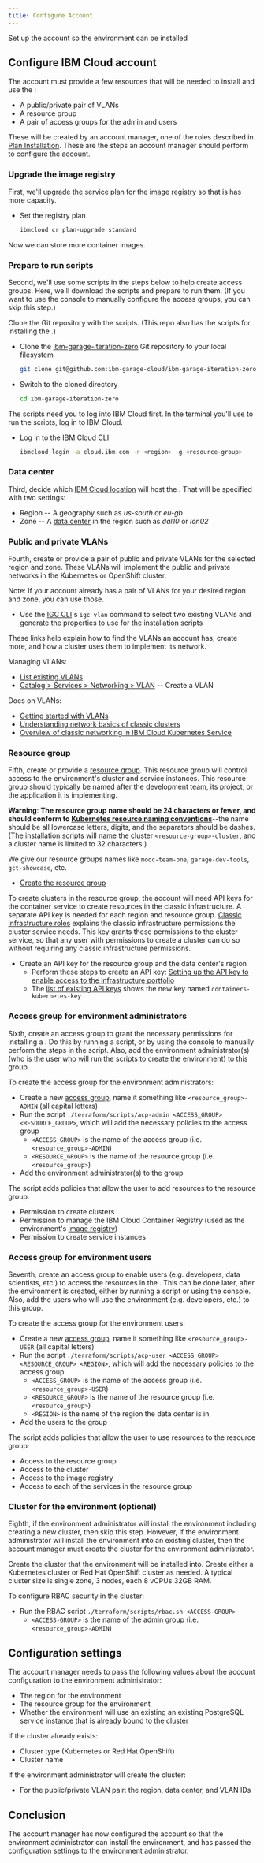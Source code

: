 ```yaml
---
title: Configure Account
---
```



<PageDescription>

Set up the account so the environment can be installed

</PageDescription>

## Configure IBM Cloud account

The account must provide a few resources that will be needed to install and use the <Globals name="env" />:
- A public/private pair of VLANs
- A resource group
- A pair of access groups for the admin and users

These will be created by an account manager, one of the roles described in [Plan Installation](/admin/plan-installation). These are the steps an account manager should perform to configure the account.


### Upgrade the image registry

First, we'll upgrade the service plan for the [image registry](/guides/image-registry) so that is has more capacity.

- Set the registry plan

    ```bash
    ibmcloud cr plan-upgrade standard
    ```

Now we can store more container images.


### Prepare to run scripts

Second, we'll use some scripts in the steps below to help create access groups. Here, we'll download the scripts and prepare to run them. (If you want to use the console to manually configure the access groups, you can skip this step.)

Clone the Git repository with the scripts. (This repo also has the scripts for installing the <Globals name="env" />.)

- Clone the [ibm-garage-iteration-zero](https://github.com/ibm-garage-cloud/ibm-garage-iteration-zero) Git repository to your local filesystem
    ```bash
    git clone git@github.com:ibm-garage-cloud/ibm-garage-iteration-zero.git
    ```

- Switch to the cloned directory
    ```bash
    cd ibm-garage-iteration-zero
    ```

The scripts need you to log into IBM Cloud first. In the terminal you'll use to run the scripts, log in to IBM Cloud.

- Log in to the IBM Cloud CLI
    ```bash
    ibmcloud login -a cloud.ibm.com -r <region> -g <resource-group>
    ```


### Data center

Third, decide which [IBM Cloud location](https://cloud.ibm.com/docs/overview?topic=overview-zero-downtime#ov_intro_reg "Locations for resource deployment") will host the <Globals name="env" />. That will be specified with two settings:
- Region -- A geography such as *us-south* or *eu-gb*
- Zone -- A [data center](https://cloud.ibm.com/docs/overview?topic=overview-zero-downtime#data_center) in the region such as *dal10* or *lon02*


### Public and private VLANs

Fourth, create or provide a pair of public and private VLANs for the selected region and zone. These VLANs will implement the public and private networks in the Kubernetes or OpenShift cluster.

<InlineNotification>

Note: If your account already has a pair of VLANs for your desired region and zone, you can use those.

</InlineNotification>

- Use the [IGC CLI](/getting-started/cli)'s `igc vlan` command to select two existing VLANs and generate the properties to use for the installation scripts

These links help explain how to find the VLANs an account has, create more, and how a cluster uses them to implement its network.

Managing VLANs:
- [List existing VLANs](https://cloud.ibm.com/classic/network/vlans)
- [Catalog > Services > Networking > VLAN](https://cloud.ibm.com/catalog/infrastructure/vlan) -- Create a VLAN

Docs on VLANs:
- [Getting started with VLANs](https://cloud.ibm.com/docs/infrastructure/vlans)
- [Understanding network basics of classic clusters](https://cloud.ibm.com/docs/containers?topic=containers-plan_clusters#plan_basics)
- [Overview of classic networking in IBM Cloud Kubernetes Service](https://cloud.ibm.com/docs/containers?topic=containers-subnets#basics)


### Resource group

Fifth, create or provide a [resource group](https://cloud.ibm.com/docs/resources?topic=resources-rgs). This resource group will control access to the environment's cluster and service instances. This resource group should typically be named after the development team, its project, or the application it is implementing.

<InlineNotification kind="warning">

**Warning**: **The resource group name should be 24 characters or fewer, and should conform to [Kubernetes resource naming conventions](https://kubernetes.io/docs/concepts/overview/working-with-objects/names/#names)**--the name should be all lowercase letters, digits, and the separators should be dashes. (The <Globals name="shortName" /> installation scripts will name the cluster `<resource-group>-cluster`, and a cluster name is limited to 32 characters.)

</InlineNotification>

We give our resource groups names like `mooc-team-one`, `garage-dev-tools`, `gct-showcase`, etc.

- [Create the resource group](https://cloud.ibm.com/account/resource-groups)

To create clusters in the resource group, the account will need API keys for the container service to create resources in the classic infrastructure. A separate API key is needed for each region and resource group. [Classic infrastructure roles](https://cloud.ibm.com/docs/containers?topic=containers-access_reference#infra) explains the classic infrastructure permissions the cluster service needs. This key grants these permissions to the cluster service, so that any user with permissions to create a cluster can do so without requiring any classic infrastructure permissions.

- Create an API key for the resource group and the data center's region
    - Perform these steps to create an API key: [Setting up the API key to enable access to the infrastructure portfolio](https://cloud.ibm.com/docs/containers?topic=containers-users#api_key)
    - The [list of existing API keys](https://cloud.ibm.com/iam/apikeys) shows the new key named `containers-kubernetes-key`


### Access group for environment administrators

Sixth, create an access group to grant the necessary permissions for installing a <Globals name="env" />. Do this by running a script, or by using the console to manually perform the steps in the script. Also, add the environment administrator(s) (who is the user who will run the scripts to create the environment) to this group.

To create the access group for the environment administrators:
- Create a new [access group](https://cloud.ibm.com/docs/iam?topic=iam-account_setup), name it something like `<resource_group>-ADMIN` (all capital letters)
- Run the script `./terraform/scripts/acp-admin <ACCESS_GROUP> <RESOURCE_GROUP>`, which will add the necessary policies to the access group
    - `<ACCESS_GROUP>` is the name of the access group (i.e. `<resource_group>-ADMIN`)
    - `<RESOURCE_GROUP>` is the name of the resource group (i.e. `<resource_group>`)
- Add the environment administrator(s) to the group

The script adds policies that allow the user to add resources to the resource group:
- Permission to create clusters
- Permission to manage the IBM Cloud Container Registry (used as the environment's [image registry](/guides/image-registry))
- Permission to create service instances


### Access group for environment users

Seventh, create an access group to enable users (e.g. developers, data scientists, etc.) to access the resources in the <Globals name="env" />. This can be done later, after the environment is created, either by running a script or using the console. Also, add the users who will use the environment (e.g. developers, etc.) to this group.

To create the access group for the environment users:
- Create a new [access group](https://cloud.ibm.com/docs/iam?topic=iam-account_setup), name it something like `<resource_group>-USER` (all capital letters)
- Run the script `./terraform/scripts/acp-user <ACCESS_GROUP> <RESOURCE_GROUP> <REGION>`, which will add the necessary policies to the access group
    - `<ACCESS_GROUP>` is the name of the access group (i.e. `<resource_group>-USER`)
    - `<RESOURCE_GROUP>` is the name of the resource group (i.e. `<resource_group>`)
    - `<REGION>` is the name of the region the data center is in
- Add the users to the group

The script adds policies that allow the user to use resources to the resource group:
- Access to the resource group
- Access to the cluster
- Access to the image registry
- Access to each of the services in the resource group


### Cluster for the environment (optional)

Eighth, if the environment administrator will install the environment including creating a new cluster, then skip this step. However, if the environment administrator will install the environment into an existing cluster, then the account manager must create the cluster for the environment administrator.

Create the cluster that the environment will be installed into. Create either a Kubernetes cluster or Red Hat OpenShift cluster as needed. A typical cluster size is single zone, 3 nodes, each 8 vCPUs 32GB RAM.

To configure RBAC security in the cluster:
- Run the RBAC script `./terraform/scripts/rbac.sh <ACCESS-GROUP>`
    - `<ACCESS-GROUP>` is the name of the admin group (i.e. `<resource_group>-ADMIN`)


## Configuration settings

The account manager needs to pass the following values about the account configuration to the environment administrator:
- The region for the environment
- The resource group for the environment
- Whether the environment will use an existing an existing PostgreSQL service instance that is already bound to the cluster

If the cluster already exists:
- Cluster type (Kubernetes or Red Hat OpenShift)
- Cluster name

If the environment administrator will create the cluster:
- For the public/private VLAN pair: the region, data center, and VLAN IDs


## Conclusion

The account manager has now configured the account so that the environment administrator can install the environment, and has passed the configuration settings to the environment administrator.
